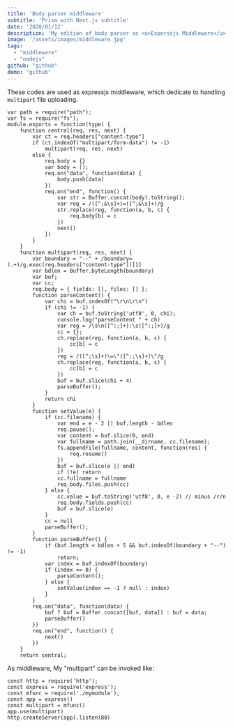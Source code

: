 ```yaml
---
title: 'Body parser middleware'
subtitle: 'Prism with Next.js subtitle'
date: '2020/01/12'
description: 'My edition of body parser as <u>Experssjs Middleware</u> which handles files uploading ...'
image: '/assets/images/middleware.jpg'
tags:
  - "middleware"
  - "nodejs"
github: "github"
demo: "github"
---
```

These codes are used as expressjs middleware, which dedicate to handling `multipart` file uploading.
```nodejs
var path = require("path");
var fs = require("fs");
module.exports = function(type) {
    function central(req, res, next) {
        var ct = req.headers["content-type"]
        if (ct.indexOf("multipart/form-data") != -1)
            multipart(req, res, next)
        else {
            req.body = {}
            var body = [];
            req.on("data", function(data) {
                body.push(data)
            })
            req.on("end", function() {
                var str = Buffer.concat(body).toString();
                var reg = /([^;&\s]+)=([^;&\s]+)/g
                str.replace(reg, function(a, b, c) {
                    req.body[b] = c
                })
                next()
            })
        }
    }
    function multipart(req, res, next) {
        var boundary = "--" + /boundary=(.+)/g.exec(req.headers["content-type"])[1]
        var bdlen = Buffer.byteLength(boundary)
        var buf;
        var cc;
        req.body = { fields: [], files: [] };
        function parseContent() {
            var chi = buf.indexOf("\r\n\r\n")
            if (chi != -1) {
                var ch = buf.toString('utf8', 0, chi);
                console.log("parseContent " + ch)
                var reg = /\s\n([^:;]+):\s([^:;]+)/g
                cc = {};
                ch.replace(reg, function(a, b, c) {
                    cc[b] = c
                })
                reg = /([^;\s]+)\=\"([^:;\s]+)\"/g
                ch.replace(reg, function(a, b, c) {
                    cc[b] = c
                })
                buf = buf.slice(chi + 4)
                parseBuffer();
            }
            return chi
        }
        function setValue(e) {
            if (cc.filename) {
            	var end = e - 2 || buf.length - bdlen
                req.pause();
                var content = buf.slice(0, end)
                var fullname = path.join(__dirname, cc.filename);
                fs.appendFile(fullname, content, function(res) {
                    req.resume()
                })
            	buf = buf.slice(e || end)
                if (!e) return
                cc.fullname = fullname
                req.body.files.push(cc)
            } else {
                cc.value = buf.toString('utf8', 0, e -2) // minus /r/n
                req.body.fields.push(cc)
            	buf = buf.slice(e)
            }
            cc = null
            parseBuffer();
        }
        function parseBuffer() {
            if (buf.length < bdlen + 5 && buf.indexOf(boundary + "--") != -1)
                return;
            var index = buf.indexOf(boundary)
            if (index == 0) {
                parseContent();
            } else {
                setValue(index == -1 ? null : index)
            }
        }
        req.on("data", function(data) {
            buf ? buf = Buffer.concat([buf, data]) : buf = data;
            parseBuffer()
        })
        req.on("end", function() {
            next()
        })
    }
    return central;
```
As middleware, My "multipart" can be invoked like:
```nodejs
const http = require('http');
const express = require('express');
const mfunc = require('./mymodule');
const app = express()
const multipart = mfunc()
app.use(multipart)
http.createServer(app).listen(80)
```
